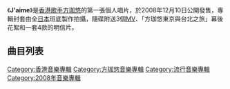 {{Album infobox | <!-- See Wikipedia:WikiProject_Albums -->
| Name       = J'aime
| Type       = EP
| Artist     = [[方珈悠|方珈悠]]
| Cover      = 
| Released   = 2008年12月10日
| Recorded   = 2008年
| Genre      = [[粵語流行音樂|粵語流行音樂]]
| Length     = 15:23
| Label      = [[Sony_Music|Sony Music]]
| Last album = 
| This album = '''J'aime'''<br>（2008年）
| Next album = 
}}

《'''J'aime'''》是[[香港|香港]][[歌手|歌手]][[方珈悠|方珈悠]]的第一張個人唱片，於2008年12月10日公開發售，專輯封套由全[[日本|日本]]班底製作拍攝，隨碟附送3個[[音樂錄影帶|MV]]、「方珈悠東京與台北之旅」幕後花絮和一套4款的明信片。

== 曲目列表 ==
{{tracklist
| headline = CD曲目
| total_length = 15:23
| title_width = 16%

| title1 = 最緊要快
| music1 = [[陳奐仁|陳奐仁]]
| lyrics1 = [[林若寧|林若寧]]
| arranger1 = 陳奐仁
| producer1 = 陳奐仁
| longnote1 = 
| length1 = 3:50

| title2 = 大勇
| music2 = [[Qura_Rankin|Qura Rankin]]<br>[[James_Smith|James Smith]]<br>[[Justin_Walker|Justin Walker]]<br>[[Rose_Tan|Rose Tan]]<br>[[Tiffany_Fred|Tiffany Fred]]
| lyrics2 = 林若寧
| arranger2 = [[舒文_(音樂人)|舒文]]
| producer2 = 舒文
| longnote2 = 
| length2 = 3:18

| title3 = Hit U Back
| music3 = [[Elizabeth_Hooper|Elizabeth Hooper]]<br>[[Andrew_Bojanic|Andrew Bojanic]]
| lyrics3 = [[蔡冕麗|夏至]]
| arranger3 = 舒文
| producer3 = 舒文
| longnote3 = 
| length3 = 4:05

| title4 = 洗心革面
| music4 = 陳奐仁
| lyrics4 = [[黃凱琪|黃凱琪]]
| arranger4 = 陳奐仁
| producer4 = 陳奐仁
| note4 = Featuring [[Rhymefest|Rhymefest]]
| longnote4 = 
| length4 = 4:09
}}
{{Track listing
| collapsed = yes
| headline = DVD曲目
| total_length = 
| title1 = 最緊要快（Music Video）
| title2 = 大勇（Music Video）
| title3 = Hit U Back（Music Video）
| title4 = Jaime!! TOKYO X TAIWAN TRAVELOGUE
}}

[[Category:香港音樂專輯|Category:香港音樂專輯]]
[[Category:方珈悠音樂專輯|Category:方珈悠音樂專輯]]
[[Category:流行音樂專輯|Category:流行音樂專輯]]
[[Category:2008年音樂專輯|Category:2008年音樂專輯]]